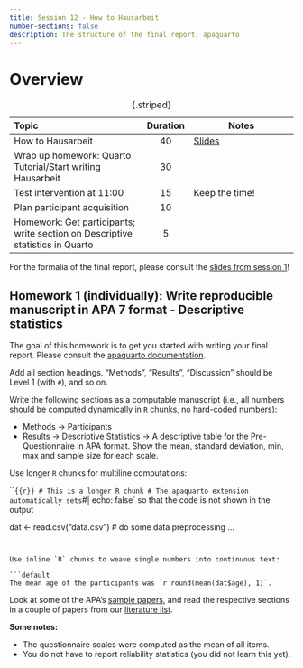 ---
title: Session 12 - How to Hausarbeit
number-sections: false
description: The structure of the final report; apaquarto
---

# Overview

| Topic                                                                         | Duration | Notes                                                          |
| :---------------------------------------------------------------------------- | :------: | -------------------------------------------------------------- |
| How to Hausarbeit                                                             |    40    | [Slides](../slides/pdfs/Artikel_schreiben_und_formatieren.pdf) |
| Wrap up homework: Quarto Tutorial/Start writing Hausarbeit                    |    30    |                                                                |
| Test intervention at 11:00                                                    |    15    | Keep the time!                                                 |
| Plan participant acquisition                                                  |    10    |                                                                |
| Homework: Get participants; write section on Descriptive statistics in Quarto |    5     |                                                                |

: {.striped}


::: {.callout-important title="Reminder: Formalia of the final report"}
For the formalia of the final report, please consult the [slides from session 1](../slides/Empra-Orga/Empra-Orga.qmd#hausarbeit)!
:::

## Homework 1 (individually): Write reproducible manuscript in APA 7 format - Descriptive statistics

The goal of this homework is to get you started with writing your final report.
Please consult the [apaquarto documentation](https://wjschne.github.io/apaquarto/writing.html).

Add all section headings. "Methods", "Results", "Discussion" should be Level 1 (with `#`), and so on.

Write the following sections as a computable manuscript (i.e., all numbers should be computed dynamically in `R` chunks, no hard-coded numbers):

- Methods -> Participants
- Results -> Descriptive Statistics -> A descriptive table for the Pre-Questionnaire in APA format. Show the mean, standard deviation, min, max and sample size for each scale.

Use longer `R` chunks for multiline computations:

```{{r}}
# This is a longer R chunk
# The apaquarto extension automatically sets `#| echo: false` so that the code is not shown in the output

dat <- read.csv("data.csv")
# do some data preprocessing ...
```


Use inline `R` chunks to weave single numbers into continuous text:

```default
The mean age of the participants was `r round(mean(dat$age), 1)`.
```

Look at some of the APA's [sample papers](https://apastyle.apa.org/style-grammar-guidelines/paper-format/sample-papers), and read the respective sections in a couple of papers from our [literature list](https://docs.google.com/spreadsheets/d/1N-o_dUfMaQvMIIctJi4H7RM3TfF5OQZQN7IMEBA9w2o/edit?gid=0#gid=0).

**Some notes:**

- The questionnaire scales were computed as the mean of all items.
- You do not have to report reliability statistics (you did not learn this yet).

